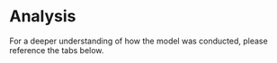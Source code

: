 # Analysis

For a deeper understanding of how the model was conducted, please reference the tabs below.
